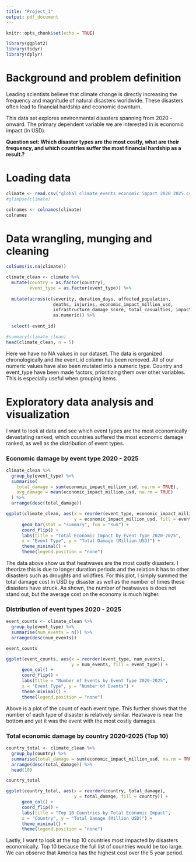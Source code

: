 ```yaml
---
title: "Project_1"
output: pdf_document
---
```


```r
knitr::opts_chunk$set(echo = TRUE)

library(ggplot2)
library(tidyr)
library(dplyr)
```

# **Background and problem definition**

Leading scientists believe that climate change is directly increasing the frequency and magnitude of natural disasters worldwide. These disasters often lead to financial hardship and economic downturn.

This data set explores environmental disasters spanning from 2020 - onward. The primary dependent variable we are interested in is economic impact (in USD).

**Question set: Which disaster types are the most costly, what are their frequency, and which countries suffer the most financial hardship as a result.?**

# Loading data

```r
climate <- read.csv("global_climate_events_economic_impact_2020_2025.csv")
#glimpse(climate)

colnames <- colnames(climate)
colnames
```

# Data wrangling, munging and cleaning

```r
colSums(is.na(climate))

climate_clean <- climate %>%
  mutate(country = as.factor(country),
         event_type = as.factor(event_type)) %>%
  
  mutate(across(c(severity, duration_days, affected_population, 
                  deaths, injuries, economic_impact_million_usd, 
                  infrastructure_damage_score, total_casualties, impact_per_capita), 
                  as.numeric)) %>%
  
  select(-event_id)

#summary(climate_clean)
head(climate_clean, n = 5)
```

Here we have no NA values in our dataset. The data is organized chronologically and the event_id column has been removed. All of our numeric values have also been mutated into a numeric type. Country and event_type have been made factors, prioritizing them over other variables. This is especially useful when grouping items.

# Exploratory data analysis and visualization

I want to look at data and see which event types are the most economically devastating ranked, which countries suffered the most economic damage ranked, as well as the distribution of event types.

### Economic damage by event type 2020 - 2025

```r
climate_clean %>%
  group_by(event_type) %>%
  summarise(
    total_damage = sum(economic_impact_million_usd, na.rm = TRUE),
    avg_damage = mean(economic_impact_million_usd, na.rm = TRUE)
  ) %>%
  arrange(desc(total_damage))

ggplot(climate_clean, aes(x = reorder(event_type, economic_impact_million_usd, sum),
                          y = economic_impact_million_usd, fill = event_type)) +
      geom_bar(stat = "summary", fun = "sum") +
      coord_flip() +
      labs(title = "Total Economic Impact by Event Type 2020-2025",
      x = "Event Type", y = "Total Damage (Million USD)") +
      theme_minimal() +
      theme(legend.position = "none")

```

The data above show us that heatwaves are the most costly disasters. I theorize this is due to longer duration periods and the relation it has to other disasters such as droughts and wildfires. For this plot, I simply summed the total damage cost in USD by disaster as well as the number of times these disasters have struck. As shown, the number of heatwaves is does not stand out, but the average cost on the economy is much higher.

### Distribution of event types 2020 - 2025

```r
event_counts <- climate_clean %>%
  group_by(event_type) %>%
  summarise(num_events = n()) %>%
  arrange(desc(num_events))

event_counts

ggplot(event_counts, aes(x = reorder(event_type, num_events), 
                         y = num_events, fill = event_type)) +
      geom_col() +
      coord_flip() +
      labs(title = "Number of Events by Event Type 2020-2025",
      x = "Event Type", y = "Number of Events") +
      theme_minimal() +
      theme(legend.position = "none")

```

Above is a plot of the count of each event type. This further shows that the number of each type of disaster is relatively similar. Heatwave is near the bottom and yet it was the event with the most costly damages.

### Total economic damage by country 2020-2025 (Top 10)

```r
country_total <- climate_clean %>%
  group_by(country) %>%
  summarise(total_damage = sum(economic_impact_million_usd, na.rm = TRUE)) %>%
  arrange(desc(total_damage)) %>%
  head(10)

country_total

ggplot(country_total, aes(x = reorder(country, total_damage), 
                          y = total_damage, fill = country)) +
      geom_col() +
      coord_flip() +
      labs(title = "Top 10 Countries by Total Economic Impact",
      x = "Country", y = "Total Damage (Million USD)") +
      theme_minimal() +
      theme(legend.position = "none")
```

Lastly, I want to look at the top 10 countries most impacted by disasters economically. Top 10 because the full list of countries would be too large. We can observe that America has the highest cost over the 5 year period.
